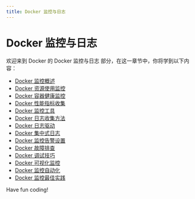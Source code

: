 ```yaml
---
title: Docker 监控与日志
---
```


# Docker 监控与日志

欢迎来到 Docker 的 Docker 监控与日志 部分，在这一章节中，你将学到以下内容：

- [Docker 监控概述](./0-docker-monitoring-overview.mdx)
- [Docker 资源使用监控](./1-docker-resource-usage-monitoring.mdx)
- [Docker 容器健康监控](./2-docker-container-health-monitoring.mdx)
- [Docker 性能指标收集](./3-docker-performance-metrics-collection.mdx)
- [Docker 监控工具](./4-docker-monitoring-tool.mdx)
- [Docker 日志收集方法](./5-docker-log-collection-method.mdx)
- [Docker 日志驱动](./6-docker-log-driver.mdx)
- [Docker 集中式日志](./7-docker-centralized-logging.mdx)
- [Docker 监控告警设置](./8-docker-monitoring-alarm-settings.mdx)
- [Docker 故障排查](./9-troubleshooting-docker.mdx)
- [Docker 调试技巧](./10-docker-debugging-tips.mdx)
- [Docker 可视化监控](./11-docker-visual-monitoring.mdx)
- [Docker 监控自动化](./12-docker-monitoring-automation.mdx)
- [Docker 监控最佳实践](./13-docker-monitoring-best-practices.mdx)

Have fun coding!